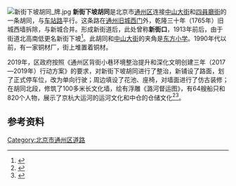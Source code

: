 {{coord|39.90438|N|116.6556738|E|type:landmark|display=title}}
{{Infobox China Road
|路牌类型 = Beijing
|中文道路名称 = 新街下坡胡同
|道路名称拼音 = XIN JIE XIA PO HU TONG
|道路方向 = SN
|图片=新街下坡胡同.jpg
|图片说明=2021年初的新街下坡胡同
|道路属性 = 
|道路总长度 =0.45
|规划总长度 =
|已通车长度 =
|车速限制 = 
|行车线数量 = 
|所在地区 = [[北京市|北京市]][[通州区_(北京市)|通州区]][[中仓街道|中仓街道]]
|起点 = [[中山大街|中山大街]]
|终点 = [[四員廳街|四員廳街]]
|道路命名日期=1913年前后
|命名缘由 = 街道北高南低
|道路旧名=
|道路动工日期=
|通车日期=
|相连路段 = 
|路段主要建筑 =
}}
[[File:新街下坡胡同_牌.jpg|thumb]]
'''新街下坡胡同'''是北京市[[通州区_(北京市)|通州区]]连接[[中山大街|中山大街]]和[[四員廳街|四員廳街]]的一条胡同，与[[车站路_(北京市通州区)|车站路]]平行。这条路在[[通州旧城西门|通州旧城西门]]外，乾隆三十年（1765年）旧城西墙拆除，与新城合并。形成新街道后，此处曾称'''新街口'''，1913年前后，由于街道北高南低更名新街下坡<ref name="北京市通县地名志">{{cite book |author1=通县地名志编辑委员会 |editor=通县地名志编辑委员会 |title=北京市通县地名志 |date=1992-09 |publisher=北京出版社 |location=北京 |isbn=7-200-01818-X |page=40}}</ref>。此胡同和[[中山大街|中山大街]]的夹角是[[通州区东方小学|东方小学]]。1990年代以前，有一家铜材厂，街上堆置着铜材。

2019年，区政府按照《通州区背街小巷环境整治提升和深化文明创建三年（2017—2019年）行动方案》的要求，对新街下坡胡同进行了整治，新铺设了路面，划了正式停车位，改为单向行驶；周边填设了花池、座椅，对墙面进行了仿古装修；在胡同北段，修筑了100多米长文化墙，绘有浮雕《潞河督运图》，有64艘船只和820个人物，展示了京杭大运河的运河文化和中仓的仓储文化<ref>{{cite news |author1=郭萍 |author2=李磊 |title=通州“最美街巷”凸显北京城市副中心文化底蕴 |url=http://www.dayuntongzhou.com/web/ct16702 |accessdate=2021-01-10 |work=通州“最美街巷”凸显北京城市副中心文化底蕴 |agency=通州电视台 |date=2019-11-15 |archive-date=2021-01-11 |archive-url=https://web.archive.org/web/20210111203856/http://www.dayuntongzhou.com/web/ct16702 |dead-url=no }}</ref><ref>{{cite news |title=京韵十足！通州这条脏乱差胡同如今旧貌换新颜！花坛、凉亭全配齐啦 |url=http://www.dayuntongzhou.com/web/ct16464 |accessdate=2021-01-10 |work=通州时讯 |date=2019-11-05 |archive-date=2021-01-12 |archive-url=https://web.archive.org/web/20210112003534/http://www.dayuntongzhou.com/web/ct16464 |dead-url=no }}</ref>。

{{通州城池圖}}

==参考资料==

<references />

[[Category:北京市通州区道路|Category:北京市通州区道路]]